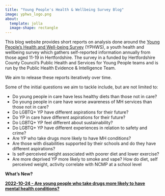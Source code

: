 ```yaml
---
title: "Young People's Health & Wellbeing Survey Blog"
image: yphws_logo.png
about:
  template: jolla
  image-shape: rectangle
---
```


This blog website provides short reports on analysis done around the [Young People's Health and Well-being Survey](https://www.hertshealthevidence.org/yphws/yphws.aspx) (YPHWS), a youth health and wellbeing survey which gathers self-reported information annually from those aged 11-19 in Hertfordshire. The survey in a funded by Hertfordshire County Council's Public Health and Services for Young People teams and is run by the Public Health Evidence & Intelligence Team.

We aim to release these reports iteratively over time.

Some of the initial questions we aim to tackle include, but are not limited to:

-   Do young people in care have less healthy diets than those not in care?
-   Do young people in care have worse awareness of MH services than those not in care?
-   Do LGBTQ+ YP have different aspirations for their future?
-   Do YP in care have different aspirations for their future?
-   Do LGBTQ+ YP feel different about sustainability?
-   Do LGBTQ+ YP have different experiences in relation to safety and crime?
-   Are YP who take drugs more likely to have MH conditions?
-   Are those with disabilities supported by their schools and do they have different aspirations?
-   Is self-perceived weight associated with poorer diet and lower exercise?
-   Are more deprived YP more likely to smoke and vape? How do diet, self perceived weight, activity correlate with NCMP at a school level

<p style="text-align: center;">

**What's New?**

</p>

[**2022-10-24 - Are young people who take drugs more likely to have mental health conditions?**](posts/2022-10-24-are_yp_who_take_drugs_more_likely_to_have_mh_conditions/index.qmd)

